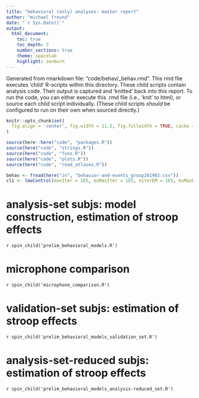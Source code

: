 ```yaml
---
title: "behavioral (only) analyses: master report"
author: "michael freund"
date: "`r Sys.Date()`"
output:
  html_document:
    toc: true
    toc_depth: 3
    number_sections: true
    theme: spacelab
    highlight: zenburn
---
```



Generated from rmarkdown file: "code/behav/_behav.rmd".
This rmd file executes 'child' R-scripts within this directory.
These child scripts contain analysis code.
Their output is captured and 'knitted' back into this report.
To run the code, you can either execute this .rmd file (i.e., 'knit' to html), or source each child script individually.
(These child scripts *should* be configured to run on their own when sourced directly.)


```r

knitr::opts_chunk$set(
  fig.align = 'center', fig.width = 11.5, fig.fullwidth = TRUE, cache = TRUE
)

source(here::here("code", "packages.R"))
source(here("code", "strings.R"))
source(here("code", "funs.R"))
source(here("code", "plots.R"))
source(here("code", "read_atlases.R"))

behav <- fread(here("in", "behavior-and-events_group201902.csv"))
cl1 <- lmeControl(maxIter = 1E5, msMaxIter = 1E5, niterEM = 1E5, msMaxEval = 1E5)

```

# analysis-set subjs: model construction, estimation of stroop effects

`r spin_child('prelim_behavioral_models.R')`

# microphone comparison

`r spin_child('microphone_comparison.R')`

# validation-set subjs: estimation of stroop effects

`r spin_child('prelim_behavioral_models_validation_set.R')`

# analysis-set-reduced subjs: estimation of stroop effects

`r spin_child('prelim_behavioral_models_analysis-reduced_set.R')`

